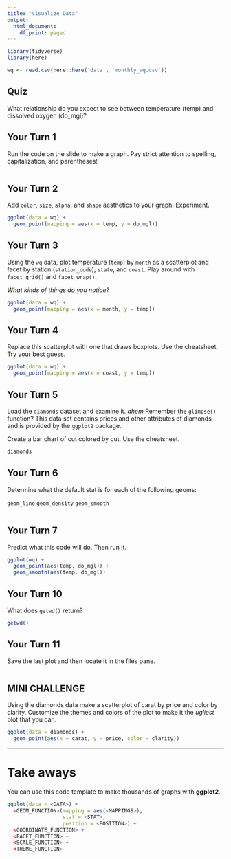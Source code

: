 ```yaml
---
title: "Visualize Data"
output:
  html_document:
    df_print: paged
---
```


<!-- This file by Shannon Dunnigan was adapted from the orignal work at https://github.com/rstudio/master-the-tidyverse by RStudio. -->

```r
library(tidyverse)
library(here)
```


```r
wq <- read.csv(here::here('data', 'monthly_wq.csv')) 

```

## Quiz

What relationship do you expect to see between temperature (temp) and dissolved oxygen (do_mgl)?

## Your Turn 1

Run the code on the slide to make a graph. Pay strict attention to spelling, capitalization, and parentheses!

```r


```

## Your Turn 2

Add `color`, `size`, `alpha`, and `shape` aesthetics to your graph. Experiment.  

```r
ggplot(data = wq) + 
  geom_point(mapping = aes(x = temp, y = do_mgl))

```

## Your Turn 3

Using the `wq` data, plot temperature (`temp`) by `month` as a scatterplot and facet by station (`station_code`), `state`, and `coast`. 
Play around with `facet_grid()` and `facet_wrap()`. 

*What kinds of things do you notice?*

```r
ggplot(data = wq) +
  geom_point(mapping = aes(x = month, y = temp))

```

## Your Turn 4

Replace this scatterplot with one that draws boxplots. Use the cheatsheet. Try your best guess.

```r
ggplot(data = wq) +
  geom_point(mapping = aes(x = coast, y = temp)) 

```

## Your Turn 5

Load the `diamonds` dataset and examine it. *ahem* Remember the `glimpse()` function? This data set contains prices and other attributes of diamonds and is provided by the `ggplot2` package.

Create a bar chart of cut colored by cut. Use the cheatsheet. 

```r
diamonds

```

## Your Turn 6

Determine what the default stat is for each of the following geoms:

`geom_line`
`geom_density`
`geom_smooth`

```r


```

## Your Turn 7

Predict what this code will do. Then run it.

```r
ggplot(wq) +
  geom_point(aes(temp, do_mgl)) +
  geom_smooth(aes(temp, do_mgl)) 

```

## Your Turn 10 

What does `getwd()` return?

```r
getwd()
```

## Your Turn 11

Save the last plot and then locate it in the files pane.

```r

```

## MINI CHALLENGE

Using the diamonds data make a scatterplot of carat by price and color by clarity. 
Customize the themes and colors of the plot to make it the *ugliest* plot that you can. 

``` r
ggplot(data = diamonds) +
  geom_point(aes(x = carat, y = price, color = clarity))
```

***

# Take aways

You can use this code template to make thousands of graphs with **ggplot2**.

```r
ggplot(data = <DATA>) +
  <GEOM_FUNCTION>(mapping = aes(<MAPPINGS>),
                  stat = <STAT>,
                  position = <POSITION>) +
  <COORDINATE_FUNCTION> +
  <FACET_FUNCTION> +
  <SCALE_FUNCTION> +
  <THEME_FUNCTION>
```
